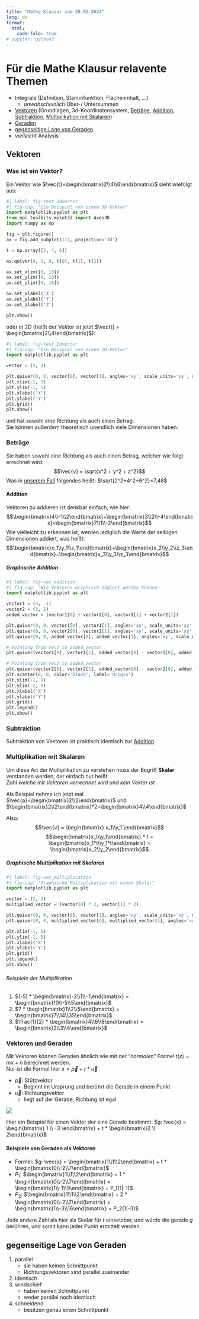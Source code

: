 ```yaml
---
title: "Mathe Klausur zum 28.02.2024"
lang: de
format:
  html:
    code-fold: true
# jupyter: python3
---
```


# Für die Mathe Klausur relavente Themen
- Integrale (Definition, Stammfunktion, Flächeninhalt, …)
  - *unwahscheinlich* Ober-/ Untersummen
- [Vektoren](#vektoren) (Grundlagen, 3d-Koordinatensystem, [Beträge](#beträge), [Addition](#addition), [Subtraktion](#subtraktion), [Multiplikation mit Skalaren](#multiplikation-mit-skalaren))
- [Geraden](#vektoren-und-geraden)
- [gegenseitige Lage von Geraden](#gegenseitige-lage-von-geraden)
- *vielleicht* Analysis

## Vektoren

### Was ist ein Vektor?
Ein Vektor wie $\vec{t}=\begin{bmatrix}2\\4\\6\end{bmatrix}$ sieht wiefolgt aus:
```python
#| label: fig-test_3dvector
#| fig-cap: "Ein Beispiel von einem 3D-Vektor"
import matplotlib.pyplot as plt
from mpl_toolkits.mplot3d import Axes3D
import numpy as np

fig = plt.figure()
ax = fig.add_subplot(111, projection='3d')

t = np.array([2, 4, 6])

ax.quiver(0, 0, 0, t[0], t[1], t[2])

ax.set_xlim([0, 10])
ax.set_ylim([0, 10])
ax.set_zlim([0, 10])

ax.set_xlabel('X')
ax.set_ylabel('Y')
ax.set_zlabel('Z')

plt.show()
```

oder in 2D (heißt der Vektor ist jetzt $\vec{t} = \begin{bmatrix}2\\4\end{bmatrix}$):

```python
#| label: fig-test_2dvector
#| fig-cap: "Ein Beispiel von einem 2D-Vektor"
import matplotlib.pyplot as plt

vector = (2, 4)

plt.quiver(0, 0, vector[0], vector[1], angles='xy', scale_units='xy', scale=1)
plt.xlim(-1, 3)
plt.ylim(-1, 5)
plt.xlabel('X')
plt.ylabel('Y')
plt.grid()
plt.show()
```

und hat sowohl eine Richtung als auch einen Betrag. <br>Sie können außerdem theoretisch unendlich viele Dimensionen haben.

### Beträge
Sie haben sowohl eine Richtung als auch einen Betrag, welcher wie folgt errechnet wird:
$$\vec{v} = \sqrt{x^2 + y^2 + z^2}$$
Was in [unserem Fall](#was-ist-ein-vektor) folgendes heißt: $\sqrt{2^2+4^2+6^2}=7,48$

#### Addition
Vektoren zu addieren ist denkbar einfach, wie hier:
$$\begin{bmatrix}4\\-1\\2\end{bmatrix}+\begin{bmatrix}3\\2\\-4\end{bmatrix}=\begin{bmatrix}7\\1\\-2\end{bmatrix}$$
Wie vielleicht zu erkennen ist, werden jediglich die Werte der selbigen Dimensionen addiert, was heißt:
$$\begin{bmatrix}x_1\\y_1\\z_1\end{bmatrix}+\begin{bmatrix}x_2\\y_2\\z_3\end{bmatrix}=\begin{bmatrix}x_3\\y_3\\z_3\end{bmatrix}$$

##### Graphische Addition

```python
#| label: fig-vec_addition
#| fig-cap: "Wie Vektoren Graphisch addiert werden können"
import matplotlib.pyplot as plt

vector1 = (4, -1)
vector2 = (3, 2)
added_vector = (vector1[0] + vector2[0], vector1[1] + vector2[1])

plt.quiver(0, 0, vector1[0], vector1[1], angles='xy', scale_units='xy', scale=1, color='blue', label='Vector 1')
plt.quiver(0, 0, vector2[0], vector2[1], angles='xy', scale_units='xy', scale=1, color='red', label='Vector 2')
plt.quiver(0, 0, added_vector[0], added_vector[1], angles='xy', scale_units='xy', scale=1, color='green', label='Added Vector')

# Pointing from vec1 to added_vector
plt.quiver(vector1[0], vector1[1], added_vector[0] - vector1[0], added_vector[1] - vector1[1], angles='xy', scale_units='xy', scale=1, color='black', linestyle='dashed')

# Pointing from vec2 to added_vector
plt.quiver(vector2[0], vector2[1], added_vector[0] - vector2[0], added_vector[1] - vector2[1], angles='xy', scale_units='xy', scale=1, color='black', linestyle='dashed')
plt.scatter(0, 0, color='black', label='Origin')
plt.xlim(-1, 8)
plt.ylim(-2, 5)
plt.xlabel('X')
plt.ylabel('Y')
plt.grid()
plt.legend()
plt.show()

```

### Subtraktion
Subtraktion von Vektoren ist praktisch identisch zur [Addition](#addition)

### Multiplikation mit Skalaren
Um diese Art der Multiplikation zu verstehen muss der Begriff **Skalar** verstanden werden, der einfach nur heißt:<br>
*Zahl welche mit Vektoren verrechnet wird und kein Vektor ist*

Als Beispiel nehme ich jetzt mal $\vec{a}=\begin{bmatrix}2\\2\end{bmatrix}$ und $\begin{bmatrix}2\\2\end{bmatrix}*2=\begin{bmatrix}4\\4\end{bmatrix}$

Also:
$$\vec{v} = \begin{bmatrix} x_1\\y_1 \end{bmatrix}$$ 
$$\begin{bmatrix}x_1\\y_1\end{bmatrix} * t = \begin{bmatrix}x_1*t\\y_1*t\end{bmatrix} = \begin{bmatrix}x_2\\y_2\end{bmatrix}$$

##### Graphische Multiplikation mit Skalaren

```python
#| label: fig-vec_multiplication
#| fig-cap: "Graphische Multiplikation mit einem Skalar"
import matplotlib.pyplot as plt

vector = (2, 2)
multiplied_vector = (vector[0] * 2, vector[1] * 2)

plt.quiver(0, 0, vector[0], vector[1], angles='xy', scale_units='xy', scale=1, color='blue', label='Original Vector')
plt.quiver(0, 0, multiplied_vector[0], multiplied_vector[1], angles='xy', scale_units='xy', scale=1, color='red', label='Multiplied Vector')

plt.xlim(-1, 5)
plt.ylim(-1, 5)
plt.xlabel('X')
plt.ylabel('Y')
plt.grid()
plt.legend()
plt.show()

```

###### Beispiele der Multiplikation
1. $(-5) * \begin{bmatrix}-2\\1\\-1\end{bmatrix} = \begin{bmatrix}10\\-5\\5\end{bmatrix}$
2. $7 * \begin{bmatrix}1\\2\\5\end{bmatrix} = \begin{bmatrix}7\\14\\35\end{bmatrix}$
3. $\frac{1}{2} * \begin{bmatrix}4\\6\\8\end{bmatrix} = \begin{bmatrix}2\\3\\4\end{bmatrix}$

### Vektoren und Geraden
Mit Vektoren können Geraden ähnlich wie mit der "*normalen*" Formel $t(x) = mx+n$ berechnet werden. <br>
Nur ist die Formel hier $x = \vec{p} + r * \vec{u}$

- $\vec{p}$: Stützvektor
  - Beginnt im Ursprung und berührt die Gerade in einem Punkt
- $\vec{u}$: Richtungsvektor
  - liegt auf der Gerade, Richtung ist egal

![](./assets/gerade_in_vektoren.jpg)

Hier ein Beispiel für einen Vektor der eine Gerade bestimmt: $g: \vec{x} =  \begin{bmatrix} 1 \\ -3 \end{bmatrix} + t * \begin{bmatrix}2 \\ 2\end{bmatrix}$

#### Beispiele von Geraden als Vektoren
- Formel: $g: \vec{x} = \begin{bmatrix}1\\1\\2\end{bmatrix} + t * \begin{bmatrix}0\\-2\\7\end{bmatrix}$
- $P_1$: $\begin{bmatrix}1\\1\\2\end{bmatrix} + 1 * \begin{bmatrix}0\\-2\\7\end{bmatrix} = \begin{bmatrix}1\\-1\\9\end{bmatrix} = P_1(1|-1)$
- $P_2$: $\begin{bmatrix}1\\1\\2\end{bmatrix} + 2 * \begin{bmatrix}0\\-2\\7\end{bmatrix} = \begin{bmatrix}1\\-3\\16\end{bmatrix} = P_2(1|-3)$

Jede andere Zahl als hier als Skalar für $t$ einsetzbar, und würde die gerade $g$ berühren, und somit kann jeder Punkt ermittelt werden.

## gegenseitige Lage von Geraden
1. parallel
    - sie haben keinen Schnittpunkt
    - Richtungsvektoren sind parallel zueinander
2. identisch
3. windschief
    - haben keinen Schnittpunkt
    - weder parallel noch identisch
4. schneidend
    - besitzen genau einen Schnittpunkt